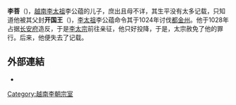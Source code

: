 {{multiple issues|
{{copyedit|time=2013-11-16T06:54:34+00:00}}
{{expand|time=2013-11-16T06:54:34+00:00}}

}}
'''李菩'''（{{vie|hn=李菩|qn=Lý Bồ}})，[[越南|越南]][[李太祖|李太祖]]李公蕴的儿子，庶出且母不详，其生平没有太多记载，只知道他被其父封'''开国王'''（{{vie|hn=開國王|qn=Khai Quốc vương}})，[[李太祖|李太祖]]李公蕴命令其于1024年讨伐[[都金州|都金州]]。他于1028年占据[[华闾古都|长安府]]造反，于是[[李太宗|李太宗]]前往亲征，他只好投降，于是，太宗赦免了他的罪行。后来，他便失去了记载。
==外部連結==
* {{zh}}{{cite web|url=http://www.guoxue123.com/shibu/0101/02ysl/002.htm|title=《越史略》卷中（「阮紀」包含李公蘊的記載）|access-date=2013-11-22|archive-date=2008-10-12|archive-url=https://web.archive.org/web/20081012023220/http://www.guoxue123.com/shibu/0101/02ysl/002.htm|dead-url=no}}


[[Category:越南李朝宗室|Category:越南李朝宗室]]